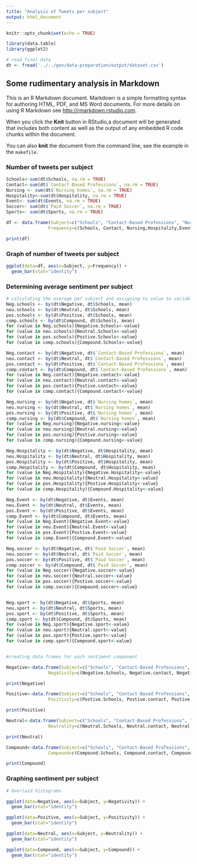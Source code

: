```yaml
---
title: "Analysis of Tweets per subject"
output: html_document
---
```


```r
knitr::opts_chunk$set(echo = TRUE)

library(data.table)
library(ggplot2)

# read final data
dt <- fread('../../gen/data-preparation/output/dataset.csv')
```

## Some rudimentary analysis in Markdown

This is an R Markdown document. Markdown is a simple formatting syntax for authoring HTML, PDF, and MS Word documents. For more details on using R Markdown see <http://rmarkdown.rstudio.com>.

When you click the **Knit** button in RStudio,a document will be generated that includes both content as well as the output of any embedded R code chunks within the document. 

You can also **knit** the document from the command line, see the example in the `makefile`.



### Number of tweets per subject

```r
Schools<-sum(dt$Schools, na.rm = TRUE)
Contact<-sum(dt$`Contact-Based Professions`, na.rm = TRUE)
Nursing <- sum(dt$`Nursing homes`, na.rm = TRUE)
Hospitality<-sum(dt$Hospitality, na.rm = TRUE)
Event<- sum(dt$Events, na.rm = TRUE)
Soccer<- sum(dt$`Paid Soccer`, na.rm = TRUE)
Sports<- sum(dt$Sports, na.rm = TRUE)

df <- data.frame(Subject=c("Schools", "Contact-Based Professions", "Nursing Homes", "Hospitality", "Events", "Paid Soccer", "Sports"),
                Frequency=c(Schools, Contact, Nursing,Hospitality,Event, Soccer, Sports))

print(df)
```

### Graph of number of tweets per subject
```r


ggplot(data=df, aes(x=Subject, y=Frequency)) +
  geom_bar(stat="identity")
```

### Determining average sentiment per subject
```r
# calculating the average per subject and assigning to value to variable
Neg.schools <- by(dt$Negative, dt$Schools, mean)
neu.schools <- by(dt$Neutral, dt$Schools, mean)
pos.schools <- by(dt$Positive, dt$Schools, mean)
comp.schools <- by(dt$Compound, dt$Schools, mean)
for (value in Neg.schools){Negative.Schools<-value}
for (value in neu.schools){Neutral.Schools<-value}
for (value in pos.schools){Postive.Schools<-value}
for (value in comp.schools){Compound.Schools<-value}

Neg.contact <- by(dt$Negative, dt$`Contact-Based Professions`, mean)
neu.contact <- by(dt$Neutral, dt$`Contact-Based Professions`, mean)
pos.contact <- by(dt$Positive, dt$`Contact-Based Professions`, mean)
comp.contact <- by(dt$Compound, dt$`Contact-Based Professions`, mean)
for (value in Neg.contact){Negative.contact<-value}
for (value in neu.contact){Neutral.contact<-value}
for (value in pos.contact){Postive.contact<-value}
for (value in comp.contact){Compound.contact<-value}

Neg.nursing <- by(dt$Negative, dt$`Nursing homes`, mean)
neu.nursing <- by(dt$Neutral, dt$`Nursing homes`, mean)
pos.nursing <- by(dt$Positive, dt$`Nursing homes`, mean)
comp.nursing <- by(dt$Compound, dt$`Nursing homes`, mean)
for (value in Neg.nursing){Negative.nursing<-value}
for (value in neu.nursing){Neutral.nursing<-value}
for (value in pos.nursing){Postive.nursing<-value}
for (value in comp.nursing){Compound.nursing<-value}

Neg.Hospitality <- by(dt$Negative, dt$Hospitality, mean)
neu.Hospitality <- by(dt$Neutral, dt$Hospitality, mean)
pos.Hospitality <- by(dt$Positive, dt$Hospitality, mean)
comp.Hospitality <- by(dt$Compound, dt$Hospitality, mean)
for (value in Neg.Hospitality){Negative.Hospitality<-value}
for (value in neu.Hospitality){Neutral.Hospitality<-value}
for (value in pos.Hospitality){Postive.Hospitality<-value}
for (value in comp.Hospitality){Compound.Hospitality<-value}

Neg.Event <- by(dt$Negative, dt$Events, mean)
neu.Event <- by(dt$Neutral, dt$Events, mean)
pos.Event <- by(dt$Positive, dt$Events, mean)
comp.Event <- by(dt$Compound, dt$Events, mean)
for (value in Neg.Event){Negative.Event<-value}
for (value in neu.Event){Neutral.Event<-value}
for (value in pos.Event){Postive.Event<-value}
for (value in comp.Event){Compound.Event<-value}

Neg.soccer <- by(dt$Negative, dt$`Paid Soccer`, mean)
neu.soccer <- by(dt$Neutral, dt$`Paid Soccer`, mean)
pos.soccer <- by(dt$Positive, dt$`Paid Soccer`, mean)
comp.soccer <- by(dt$Compound, dt$`Paid Soccer`, mean)
for (value in Neg.soccer){Negative.soccer<-value}
for (value in neu.soccer){Neutral.soccer<-value}
for (value in pos.soccer){Postive.soccer<-value}
for (value in comp.soccer){Compound.soccer<-value}


Neg.sport <- by(dt$Negative, dt$Sports, mean)
neu.sport <- by(dt$Neutral, dt$Sports, mean)
pos.sport <- by(dt$Positive, dt$Sports, mean)
comp.sport <- by(dt$Compound, dt$Sports, mean)
for (value in Neg.sport){Negative.sport<-value}
for (value in neu.sport){Neutral.sport<-value}
for (value in pos.sport){Postive.sport<-value}
for (value in comp.sport){Compound.sport<-value}


#creating data frames for each sentiment component

Negative<-data.frame(Subject=c("Schools", "Contact-Based Professions", "Nursing Homes", "Hospitality", "Events", "Paid Soccer", "Sports"),
                Negativity=c(Negative.Schools, Negative.contact, Negative.nursing,Negative.Hospitality,Negative.Event, Negative.soccer, Negative.sport))

print(Negative)

Positive<-data.frame(Subject=c("Schools", "Contact-Based Professions", "Nursing Homes", "Hospitality", "Events", "Paid Soccer", "Sports"),
                Positivity=c(Postive.Schools, Postive.contact, Postive.nursing,Postive.Hospitality,Postive.Event, Postive.soccer, Postive.sport))

print(Positive)

Neutral<-data.frame(Subject=c("Schools", "Contact-Based Professions", "Nursing Homes", "Hospitality", "Events", "Paid Soccer", "Sports"),
                Neutrality=c(Neutral.Schools, Neutral.contact, Neutral.nursing,Neutral.Hospitality,Neutral.Event, Neutral.soccer, Neutral.sport))

print(Neutral)

Compound<-data.frame(Subject=c("Schools", "Contact-Based Professions", "Nursing Homes", "Hospitality", "Events", "Paid Soccer", "Sports"),
                Compound=c(Compound.Schools, Compound.contact, Compound.nursing,Compound.Hospitality,Compound.Event, Compound.soccer, Compound.sport))

print(Compound)
```

### Graphing sentiment per subject
```r
# Overlaid histograms

ggplot(data=Negative, aes(x=Subject, y=Negativity)) +
  geom_bar(stat="identity")

ggplot(data=Positive, aes(x=Subject, y=Positivity)) +
  geom_bar(stat="identity")

ggplot(data=Neutral, aes(x=Subject, y=Neutrality)) +
  geom_bar(stat="identity")

ggplot(data=Compound, aes(x=Subject, y=Compound)) +
  geom_bar(stat="identity")
```